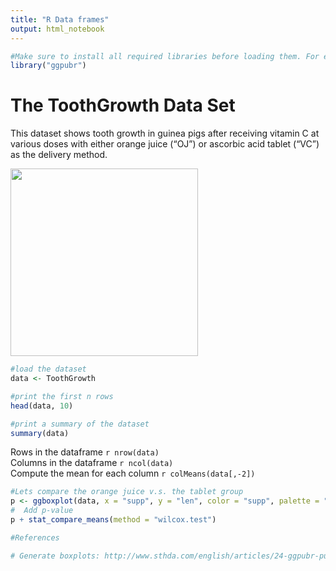 ```yaml
---
title: "R Data frames"
output: html_notebook
---
```



```r
#Make sure to install all required libraries before loading them. For example: install.packages("ggpubr")
library("ggpubr")

```

# The ToothGrowth Data Set

This dataset shows tooth growth in guinea pigs after receiving vitamin C at various doses with either orange juice ("OJ") or ascorbic acid tablet ("VC") as the delivery method.

![](../img/guinea.jpg){width=300px}


```r
#load the dataset
data <- ToothGrowth

#print the first n rows
head(data, 10)

#print a summary of the dataset
summary(data)

```

Rows in the dataframe `r nrow(data)`  
Columns in the dataframe ``r ncol(data)``  
Compute the mean for each column ``r colMeans(data[,-2])``



```r
#Lets compare the orange juice v.s. the tablet group
p <- ggboxplot(data, x = "supp", y = "len", color = "supp", palette = "jco", add = "jitter")
#  Add p-value
p + stat_compare_means(method = "wilcox.test")

```




```r
#References

# Generate boxplots: http://www.sthda.com/english/articles/24-ggpubr-publication-ready-plots/76-add-p-values-and-significance-levels-to-ggplots/#compare-more-than-two-groups



```

